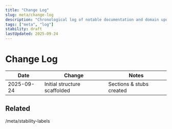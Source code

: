 ```yaml
---
title: "Change Log"
slug: meta/change-log
description: "Chronological log of notable documentation and domain updates."
tags: ["meta", "log"]
stability: draft
lastUpdated: 2025-09-24
---
```


# Change Log

| Date       | Change                       | Notes                    |
| ---------- | ---------------------------- | ------------------------ |
| 2025-09-24 | Initial structure scaffolded | Sections & stubs created |

## Related

/meta/stability-labels
